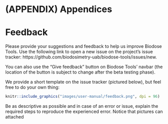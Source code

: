 # (APPENDIX) Appendices {-} 

# Feedback {#appendix-feedback}

Please provide your suggestions and feedback to help us improve Biodose Tools. Use the following link to open a new issue on the project's issue tracker: https://github.com/biodosimetry-uab/biodose-tools/issues/new. 

You can also use the "Give feedback" button on Biodose Tools' navbar (the location of the button is subject to change after the beta testing phase).

  
We provide a short template on the issue tracker (pictured below), but feel free to do your own thing:

```r
knitr::include_graphics("images/user-manual/feedback.png", dpi = 96)
```

Be as descriptive as possible and in case of an error or issue, explain the required steps to reproduce the experienced error. Notice that pictures can attached
